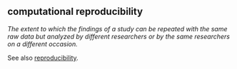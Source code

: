 ## computational reproducibility

<dfn>The extent to which the findings of a study can be repeated with the same raw data but analyzed by different researchers or by the same researchers on a different occasion.</dfn>

See also [reproducibility](r.html#reproducibility).


